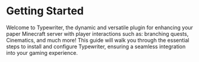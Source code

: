 # Getting Started
Welcome to Typewriter, the dynamic and versatile plugin for enhancing your paper Minecraft server with player interactions such as: branching quests, Cinematics, and much more! This guide will walk you through the essential steps to install and configure Typewriter, ensuring a seamless integration into your gaming experience.